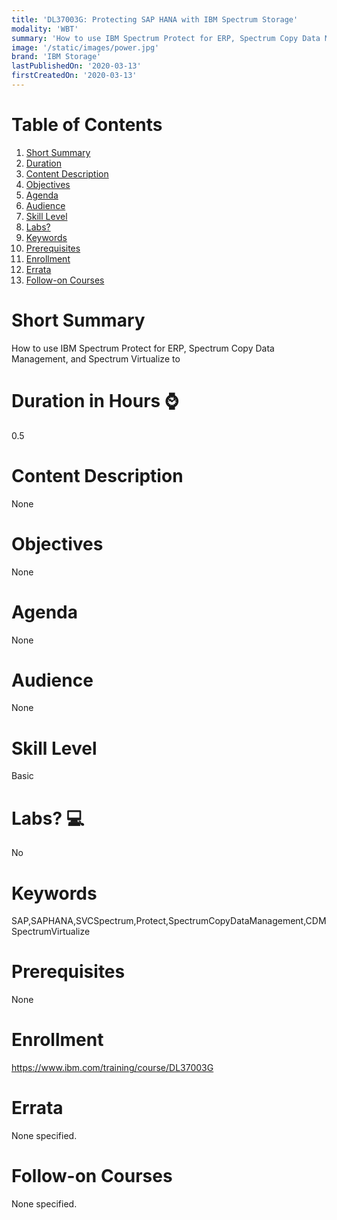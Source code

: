 ```yaml
---
title: 'DL37003G: Protecting SAP HANA with IBM Spectrum Storage'
modality: 'WBT'
summary: 'How to use IBM Spectrum Protect for ERP, Spectrum Copy Data Management, and Spectrum Virtualize to'
image: '/static/images/power.jpg'
brand: 'IBM Storage'
lastPublishedOn: '2020-03-13'
firstCreatedOn: '2020-03-13'
---
```

# Table of Contents
1.  [Short Summary](#short-summary)
2.  [Duration](#duration-in-hours-)
3.  [Content Description](#content-description)
4.  [Objectives](#objectives)
5.  [Agenda](#agenda)
6.  [Audience](#audience)
7.  [Skill Level](#skill-level)
8.  [Labs?](#labs-)
9.  [Keywords](#keywords)
10. [Prerequisites](#prerequisites)
11. [Enrollment](#enrollment)
12. [Errata](#errata)
13. [Follow-on Courses](#follow-on-courses)

# Short Summary
How to use IBM Spectrum Protect for ERP, Spectrum Copy Data Management, and Spectrum Virtualize to

# Duration in Hours ⌚
0.5

# Content Description
None

# Objectives
None

# Agenda
None

# Audience
None

# Skill Level
Basic

# Labs? 💻
No

# Keywords
SAP,SAPHANA,SVCSpectrum,Protect,SpectrumCopyDataManagement,CDMSpectrumVirtualize

# Prerequisites
None

# Enrollment
https://www.ibm.com/training/course/DL37003G

# Errata
None specified.

# Follow-on Courses
None specified.


